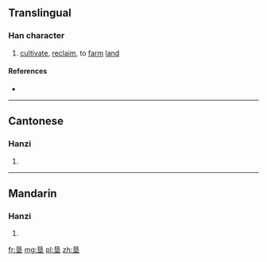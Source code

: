{{also|墾}}
==Translingual==

===Han character===
{{Han char|rn=32|rad=土|as=06|sn=9|four=|canj=日女土 (AVG)|ids=⿱[[艮]][[土]]}}

# [[cultivate]], [[reclaim]], to [[farm]] [[land]]

====References====
* {{Han ref|kx=0228.291|dkj=05055|dj=0464.120|hdz=10442.080|uh=57A6|ud=22438}}

----

==Cantonese==

===Hanzi===
{{yue-hanzi|jyut=han2|y=han2|tra=墾}}

# {{defn|lang=yue|sort=土06}}

----

==Mandarin==

===Hanzi===
{{cmn-hanzi|tra=墾|pin=[[kěn]] ([[ken3]])|wg=k'en<sup>3</sup>}}

# {{defn|lang=cmn|sort=土06}}

[[fr:垦]]
[[mg:垦]]
[[pl:垦]]
[[zh:垦]]